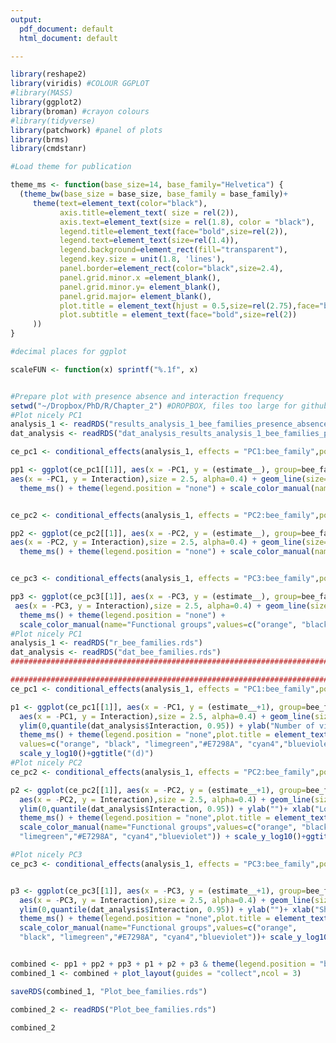 ```yaml
---
output:
  pdf_document: default
  html_document: default

---
```




```r

library(reshape2)
library(viridis) #COLOUR GGPLOT
#library(MASS)
library(ggplot2)
library(broman) #crayon colours
#library(tidyverse)
library(patchwork) #panel of plots
library(brms)
library(cmdstanr)

#Load theme for publication

theme_ms <- function(base_size=14, base_family="Helvetica") {
  (theme_bw(base_size = base_size, base_family = base_family)+
     theme(text=element_text(color="black"),
           axis.title=element_text( size = rel(2)),
           axis.text=element_text(size = rel(1.8), color = "black"),
           legend.title=element_text(face="bold",size=rel(2)),
           legend.text=element_text(size=rel(1.4)),
           legend.background=element_rect(fill="transparent"),
           legend.key.size = unit(1.8, 'lines'),
           panel.border=element_rect(color="black",size=2.4),
           panel.grid.minor.x =element_blank(),
           panel.grid.minor.y= element_blank(),
           panel.grid.major= element_blank(),
           plot.title = element_text(hjust = 0.5,size=rel(2.75),face="bold"),
           plot.subtitle = element_text(face="bold",size=rel(2))
     ))
}

#decimal places for ggplot

scaleFUN <- function(x) sprintf("%.1f", x)


#Prepare plot with presence absence and interaction frequency
setwd("~/Dropbox/PhD/R/Chapter_2") #DROPBOX, files too large for github
#Plot nicely PC1
analysis_1 <- readRDS("results_analysis_1_bee_families_presence_absence.rds")
dat_analysis <- readRDS("dat_analysis_results_analysis_1_bee_families_presence_absence.rds")

ce_pc1 <- conditional_effects(analysis_1, effects = "PC1:bee_family",points=T) 

pp1 <- ggplot(ce_pc1[[1]], aes(x = -PC1, y = (estimate__), group=bee_family, colour=bee_family)) + geom_point(data = dat_analysis,
aes(x = -PC1, y = Interaction),size = 2.5, alpha=0.4) + geom_line(size=1.5)  + ylab("Interaction")+ xlab("")+
  theme_ms() + theme(legend.position = "none") + scale_color_manual(name="Functional groups",values=c("orange", "black", "limegreen","#E7298A", "cyan4","blueviolet"))+ ggtitle("PC1", subtitle = "(a)")+scale_y_continuous(breaks = c(0,  1), labels=c("No", "Yes"))


ce_pc2 <- conditional_effects(analysis_1, effects = "PC2:bee_family",points=T) 

pp2 <- ggplot(ce_pc2[[1]], aes(x = -PC2, y = (estimate__), group=bee_family, colour=bee_family)) + geom_point(data = dat_analysis,
aes(x = -PC2, y = Interaction),size = 2.5, alpha=0.4) + geom_line(size=1.5)  + ylab("")+ xlab("")+
  theme_ms() + theme(legend.position = "none") + scale_color_manual(name="Functional groups",values=c("orange", "black", "limegreen","#E7298A", "cyan4","blueviolet"))+ ggtitle("PC2", subtitle = "(b)") + scale_y_continuous(breaks = c(0,  1), labels=c("No", "Yes"))


ce_pc3 <- conditional_effects(analysis_1, effects = "PC3:bee_family",points=T) 

pp3 <- ggplot(ce_pc3[[1]], aes(x = -PC3, y = (estimate__), group=bee_family, colour=bee_family)) + geom_point(data = dat_analysis,
 aes(x = -PC3, y = Interaction),size = 2.5, alpha=0.4) + geom_line(size=1.5)  + ylab("")+ xlab("")+
  theme_ms() + theme(legend.position = "none") + 
  scale_color_manual(name="Functional groups",values=c("orange", "black", "limegreen","#E7298A", "cyan4","blueviolet"))+ ggtitle("PC3", subtitle = "(c)")+ scale_y_continuous(breaks = c(0,  1), labels=c("No", "Yes"))
#Plot nicely PC1
analysis_1 <- readRDS("r_bee_families.rds")
dat_analysis <- readRDS("dat_bee_families.rds")
########################################################################################################################

########################################################################################################################
ce_pc1 <- conditional_effects(analysis_1, effects = "PC1:bee_family",points=T) 

p1 <- ggplot(ce_pc1[[1]], aes(x = -PC1, y = (estimate__+1), group=bee_family, colour=bee_family)) + geom_point(data = dat_analysis,
  aes(x = -PC1, y = Interaction),size = 2.5, alpha=0.4) + geom_line(size=1.5) + 
  ylim(0,quantile(dat_analysis$Interaction, 0.95)) + ylab("Number of visits")+  xlab("High flower N.    Low flower N.\nSmall flowers    Large flowers")+
  theme_ms() + theme(legend.position = "none",plot.title = element_text(size=rel(2),hjust = 0,face="bold")) + scale_color_manual(name="Functional groups",
  values=c("orange", "black", "limegreen","#E7298A", "cyan4","blueviolet"))+
  scale_y_log10()+ggtitle("(d)")
#Plot nicely PC2
ce_pc2 <- conditional_effects(analysis_1, effects = "PC2:bee_family",points=T) 

p2 <- ggplot(ce_pc2[[1]], aes(x = -PC2, y = (estimate__+1), group=bee_family, colour=bee_family)) + geom_point(data = dat_analysis,
  aes(x = -PC2, y = Interaction),size = 2.5, alpha=0.4) + geom_line(size=1.5) + 
  ylim(0,quantile(dat_analysis$Interaction, 0.95)) + ylab("")+ xlab("Low poll. depend. High poll. depend.")+
  theme_ms() + theme(legend.position = "none",plot.title = element_text(size=rel(2),hjust = 0,face="bold")) + 
  scale_color_manual(name="Functional groups",values=c("orange", "black", 
  "limegreen","#E7298A", "cyan4","blueviolet")) + scale_y_log10()+ggtitle("(e)")

#Plot nicely PC3
ce_pc3 <- conditional_effects(analysis_1, effects = "PC3:bee_family",points=T)


p3 <- ggplot(ce_pc3[[1]], aes(x = -PC3, y = (estimate__+1), group=bee_family, colour=bee_family)) + geom_point(data = dat_analysis,
  aes(x = -PC3, y = Interaction),size = 2.5, alpha=0.4) + geom_line(size=1.5) + 
  ylim(0,quantile(dat_analysis$Interaction, 0.95)) + ylab("")+ xlab("Short styles    Long styles\n Low selfing    High selfing")+
  theme_ms() + theme(legend.position = "none",plot.title = element_text(size=rel(2),hjust = 0,face="bold"))+ 
  scale_color_manual(name="Functional groups",values=c("orange", 
  "black", "limegreen","#E7298A", "cyan4","blueviolet"))+ scale_y_log10()+ggtitle("(f)")


combined <- pp1 + pp2 + pp3 + p1 + p2 + p3 & theme(legend.position = "bottom")
combined_1 <- combined + plot_layout(guides = "collect",ncol = 3)

saveRDS(combined_1, "Plot_bee_families.rds")

combined_2 <- readRDS("Plot_bee_families.rds")

combined_2
```

